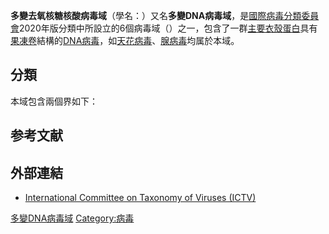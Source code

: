 {{Virusbox
|taxon=Varidnaviria
|subdivision ranks=界
|subdivision=
{{common taxon list|italic=yes
|班福病毒界|Bamfordvirae|
|海尔维蒂病毒界|Helvetiavirae|
}}
}}
'''多變去氧核糖核酸病毒域'''（學名：{{lang|la|''Varidnaviria''}}）又名'''多變DNA病毒域'''，是[[國際病毒分類委員會|國際病毒分類委員會]]2020年版分類中所設立的6個病毒域（{{lang|en|Realm}}）之一，包含了一群[[主要衣殼蛋白|主要衣殼蛋白]]具有[[果凍卷|果凍卷]]結構的[[DNA病毒|DNA病毒]]，如[[天花病毒|天花病毒]]、[[腺病毒|腺病毒]]均属於本域。{{r|ICTV}}

==分類==
{{參見|生物病毒分类表}}
本域包含兩個界如下：
{{common taxon list|italic=yes
|班福病毒界|Bamfordvirae|：具有[[雙果凍卷|雙果凍卷]]結構
|海尔维蒂病毒界|Helvetiavirae|：具有[[單果凍卷|單果凍卷]]結構
}}

==参考文献==
{{reflist|refs=
<ref name=ICTV>{{cite web |title=Virus Taxonomy: 2018 Release |url=https://talk.ictvonline.org/taxonomy/ |website=International Committee on Taxonomy of Viruses (ICTV) |accessdate=8 March 2019 |language=en |format=html |date=October 2018 |archive-date=2020-03-20 |archive-url=https://web.archive.org/web/20200320103754/https://talk.ictvonline.org/taxonomy |dead-url=no }}</ref>
}}

==外部連結==
*[https://talk.ictvonline.org/taxonomy/ International Committee on Taxonomy of Viruses (ICTV)] {{Wayback|url=https://talk.ictvonline.org/taxonomy/ |date=20200320103754 }}

{{Baltimore classification}}
{{Taxonbar}}

[[Category:多變DNA病毒域|]]
[[Category:病毒|Category:病毒]]